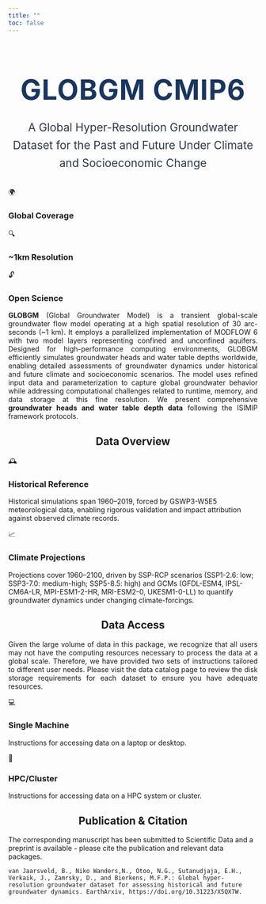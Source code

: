 ```yaml
---
title: ""
toc: false
---
```


<!-- 
<div style="color: #856404; background-color: #fff3cd; border: 1px solid #ffeaa7; font-weight: bold; font-size: 1.2em; padding: 15px; border-radius: 8px; text-align: center; margin: 2rem 0;">
  ⚠️ This website is currently under construction. Some features may not be available yet.
</div> -->


<div style="text-align: center; margin-top: 2rem; margin-bottom: 2rem;">
  <h1 style="text-align: center; font-size: 3.5rem; font-weight: 700; color: #1a365d; margin-bottom: 1.5rem; letter-spacing: 0.02em;">
    GLOBGM CMIP6
  </h1>
  <p style="font-size: 1.4rem; font-weight: 400; color: #2d3748; line-height: 1.6; max-width: 750px; margin: 0 auto;">
    A Global Hyper-Resolution Groundwater Dataset for the Past and Future Under Climate and Socioeconomic Change
  </p>
</div>



<!-- This is a raw HTML block. Quarto will render the content inside as HTML. -->
```{=html}
<div class="feature-highlight">

  <!-- Item 1: Global Coverage -->
  <div class="feature-item">
    <div class="feature-emoji">🌍</div>
    <h3 class="feature-title">Global Coverage</h3>
  </div>

  <!-- Item 2: Hyper-Resolution -->
  <div class="feature-item">
    <div class="feature-emoji">🔍</div>
    <h3 class="feature-title"> ~1km Resolution</h3>
  </div>

  <!-- Item 4: Open Science -->
  <div class="feature-item">
    <div class="feature-emoji">🔓</div>
    <h3 class="feature-title">Open Science</h3>
  </div>
</div>
```

<div style="text-align: justify;">
  **GLOBGM** (Global Groundwater Model) is a transient global-scale groundwater flow model operating at a high spatial resolution of 30 arc-seconds (~1 km). It employs a parallelized implementation of MODFLOW 6 with two model layers representing confined and unconfined aquifers. Designed for high-performance computing environments, GLOBGM efficiently simulates groundwater heads and water table depths worldwide, enabling detailed assessments of groundwater dynamics under historical and future climate and socioeconomic scenarios. The model uses refined input data and parameterization to capture global groundwater behavior while addressing computational challenges related to runtime, memory, and data storage at this fine resolution. We present comprehensive **groundwater heads and water table depth data** following the ISIMIP framework protocols.
</div>

<div style="text-align: center;">
  <h2>Data Overview</h2>
</div>

```{=html}
<div class="dataset-highlight">
  <!-- Historical Reference (Block 1) -->
  <div class="dataset-item dataset-historical">
    <div class="dataset-avatar">
      <span class="dataset-icon">🕰️</span>
    </div>
    <div class="dataset-content">
      <h3 class="dataset-title">Historical Reference</h3>
      <p class="dataset-purpose">
        Historical simulations span 1960–2019, forced by GSWP3-W5E5 meteorological data, enabling rigorous validation and impact attribution against observed climate records.
      </p>
    </div>
  </div>

  <!-- Climate Projections (Block 2) -->
  <div class="dataset-item dataset-projection">
    <div class="dataset-avatar">
      <span class="dataset-icon">📈</span>
    </div>
    <div class="dataset-content">
      <h3 class="dataset-title">Climate Projections</h3>
      <p class="dataset-purpose">
        Projections cover 1960–2100, driven by SSP-RCP scenarios (SSP1-2.6: low; SSP3-7.0: medium-high; SSP5-8.5: high) and GCMs (GFDL-ESM4, IPSL-CM6A-LR, MPI-ESM1-2-HR, MRI-ESM2-0, UKESM1-0-LL) to quantify groundwater dynamics under changing climate-forcings.
      </p>
    </div>
  </div>
</div>
```


<div style="text-align: center;">
  <h2>Data Access</h2>
</div>

<div style="text-align: justify;">
Given the large volume of data in this package, we recognize that all users may not have the computing resources necessary to process the data at a global scale. Therefore, we have provided two sets of instructions tailored to different user needs. Please visit the data catalog page to review the disk storage requirements for each dataset to ensure you have adequate resources.
</div>


```{=html}
<div class="dataset-highlight">
  <!-- Single Machine Access -->
  <div class="dataset-item dataset-single-machine">
    <div class="dataset-avatar">
      <span class="dataset-icon">💻</span>
    </div>
    <div class="dataset-content">
      <h3 class="dataset-title">Single Machine</h3>
      <p class="dataset-purpose">
        Instructions for accessing data on a laptop or desktop.
      </p>
    </div>
  </div>

  <!-- HPC Access -->
  <div class="dataset-item dataset-hpc">
    <div class="dataset-avatar">
      <span class="dataset-icon">🚀</span>
    </div>
    <div class="dataset-content">
      <h3 class="dataset-title">HPC/Cluster</h3>
      <p class="dataset-purpose">
        Instructions for accessing data on a HPC system or cluster.
      </p>
    </div>
  </div>
</div>

```
<div style="text-align: center;">
  <h2>Publication & Citation</h2>
</div>

The corresponding manuscript has been submitted to Scientific Data and a preprint is available - please cite the publication and relevant data packages.

```
van Jaarsveld, B., Niko Wanders,N., Otoo, N.G., Sutanudjaja, E.H., Verkaik, J., Zamrsky, D., and Bierkens, M.F.P.: Global hyper-resolution groundwater dataset for assessing historical and future groundwater dynamics. EarthArxiv, https://doi.org/10.31223/X5QX7W.
```

